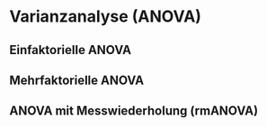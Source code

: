 # Varianzanalyse (ANOVA)

## Einfaktorielle ANOVA

## Mehrfaktorielle ANOVA

## ANOVA mit Messwiederholung (rmANOVA)
